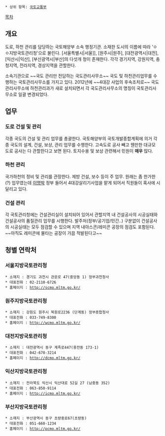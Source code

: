  * 상위 항목: [[국토교통부]]
 
[[목차]]

== 개요 ==
도로, 하천 관리를 담당하는 국토해양부 소속 행정기관. 소재한 도시의 이름에 따라 'ㅇㅇ지방국토관리청'으로 불린다. [서울특별시|서울]], [원주시|원주], [대전광역시|대전], [익산시|익산], [부산광역시|부산]의 다섯개 청이 존재한다. 각각 경기지역, 강원지역, 충청지역, 전라지역, 경상지역을 관할한다.

소속기관으로 ~~국도 관리만 전담하는 국도관리사무소~~ 국도 및 하천관리업무를 수행하는 국토관리사무소를 가지고 있다. 2012년에 ~~4대강 사업의 후속조치로~~ 국도관리사무소에 하천관리과가 새로 설치되면서 각 국도관리사무소의 명칭이 국토관리사무소로 일괄 변경되었다.


== 업무 ==
=== 도로 건설 및 관리 ===
각종 국도의 건설 및 관리 업무를 총괄한다. 국토해양부의 국토개발종합계획에 의거 각종 국도의 설계, 건설, 보상, 관리 업무를 수행한다. 고속도로 공사 빼고 웬만한 대규모 도로 공사는 다 관할한다고 보면 된다. 토지수용 및 보상 관련해서 민원이 '''매우''' 많다.

=== 하천 관리 ===
국가하천의 정비 및 관리를 관장한다. 제방 건설, 보수 등이 주 업무. 원래는 좀 한가한(?) 업무였는데 [[이명박]] 정부 들어서 4대강살리기사업을 맡게 되어서 직원들이 혹사에 시달리고 있다.


=== 건설 관리 ===
각 국토관리청에는 건설관리실이 설치되어 있어서 관할지역 내 건설공사의 시공실태와 건설공사의 품질관리 업무를 시행한다. 발주처(정부/공기업/민간..) 구분없이 건설공사의 시공실태는 모두 점검할 수 있으며 지역 내아스콘/레미콘 공장의 점검도 포함된다. ~~아직도 레미콘에 물타는 공장이 가끔 적발된다고~~

== 청별 연락처 == 
=== 서울지방국토관리청 ===
 * 소재지 : 경기도 과천시 관문로 47(중앙동 1) 정부과천청사 
 * 대표전화 : 02-2110-6726
 * 홈페이지 : http://scmo.mltm.go.kr/

=== 원주지방국토관리청 ===
 * 소재지 : 강원도 원주시 북원로2236 (단계동) 정부종합청사
 * 대표전화 : 033-749-8300
 * 홈페이지 : http://wcmo.mltm.go.kr/

=== 대전지방국토관리청 ===
 * 소재지 : 대전광역시 동구 계족로447(용전동 173-1)
 * 대표전화 : 042-670-3214
 * 홈페이지 : http://dcmo.mltm.go.kr/

=== 익산지방국토관리청 ===
 * 소재지 : 전라북도 익산시 익산대로 52길 27 (남중동 352)
 * 대표전화 : 063-850-9114
 * 홈페이지 : http://icmo.mltm.go.kr/

=== 부산지방국토관리청 ===
 * 소재지 : 부산광역시 동구 초량중로67(초량동)
 * 대표전화 : 051-660-1234
 * 홈페이지 : http://pcmo.mltm.go.kr/
